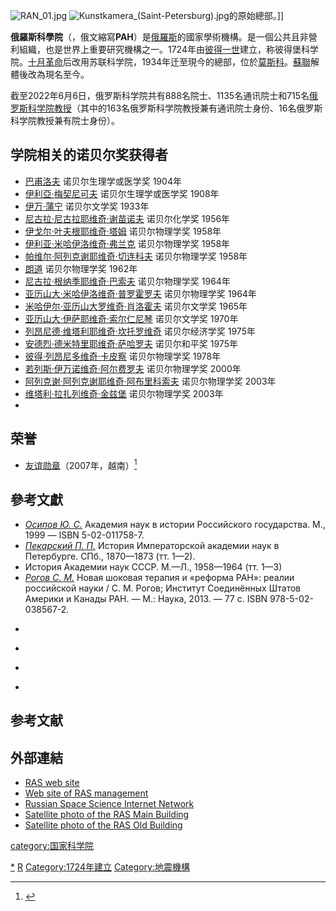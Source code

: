 {{expand|time=2017-10-08}}
{{Infobox institute
|name        =俄羅斯科學院
|image       = Ras-logo.svg
|image_name  = RAN
|established = {{start date and age|1724|2|8|df=yes}}<br>[[圣彼得堡|圣彼得堡]]
|president   =亚历山大·谢尔盖耶夫<ref>{{cite web |url= http://en.kremlin.ru/events/president/news/55719 |title= Meeting with newly elected President of the Russian Academy of Sciences Alexander Sergeyev |date= 2017-09-27 |publisher= Kremlin.ru |accessdate= 2019-07-26 |archive-date= 2017-09-30 |archive-url= https://web.archive.org/web/20170930084344/http://en.kremlin.ru/events/president/news/55719 |dead-url= no }}</ref><br>（2017年-）
|chairman    = 
|head_label  = 奖项
|head        ={{友谊勋章 (越南)|type=organization}}
|members     = 
|city        = 
|state       = 
|country     = {{flag|Russia}}
|coor        = 
|address     = 
|website     = {{url|http://www.ras.ru/}}
|footnotes   = 
}}
[[File:RAN_01.jpg|thumb]]
[[File:Kunstkamera_(Saint-Petersburg).jpg|thumb]]的原始總部。]]

'''俄羅斯科學院'''（{{lang-ru|Росси́йская акаде́мия нау́к}}，俄文縮寫'''PAH'''）是[[俄羅斯|俄羅斯]]的國家學術機構。是一個公共且非營利組織，也是世界上重要研究機構之一。1724年由[[彼得大帝|彼得一世]]建立，称彼得堡科学院。[[十月革命|十月革命]]后改用苏联科学院，1934年迁至現今的總部，位於[[莫斯科|莫斯科]]。[[蘇聯|蘇聯]]解體後改為現名至今。

截至2022年6月6日，俄罗斯科学院共有888名院士、1135名通讯院士和715名[[俄罗斯科学院教授|俄罗斯科学院教授]]（其中的163名俄罗斯科学院教授兼有通讯院士身份、16名俄罗斯科学院教授兼有院士身份）。

==学院相关的诺贝尔奖获得者==
{{Div col|2}}
* [[伊萬·巴甫洛夫|巴甫洛夫]] 诺贝尔生理学或医学奖 1904年
* [[伊利亞·梅契尼可夫|伊利亞·梅契尼可夫]] 诺贝尔生理学或医学奖 1908年
* [[伊万·蒲宁|伊万·蒲宁]] 诺贝尔文学奖 1933年
* [[尼古拉·尼古拉耶维奇·谢苗诺夫|尼古拉·尼古拉耶维奇·谢苗诺夫]] 诺贝尔化学奖 1956年
* [[伊戈尔·叶夫根耶维奇·塔姆|伊戈尔·叶夫根耶维奇·塔姆]] 诺贝尔物理学奖 1958年
* [[伊利亚·米哈伊洛维奇·弗兰克|伊利亚·米哈伊洛维奇·弗兰克]] 诺贝尔物理学奖 1958年
* [[帕维尔·阿列克谢耶维奇·切连科夫|帕维尔·阿列克谢耶维奇·切连科夫]] 诺贝尔物理学奖 1958年
* [[列夫·朗道|朗道]] 诺贝尔物理学奖 1962年
* [[尼古拉·根纳季耶维奇·巴索夫|尼古拉·根纳季耶维奇·巴索夫]] 诺贝尔物理学奖 1964年
* [[亚历山大·米哈伊洛维奇·普罗霍罗夫|亚历山大·米哈伊洛维奇·普罗霍罗夫]] 诺贝尔物理学奖 1964年
* [[米哈伊尔·亚历山大罗维奇·肖洛霍夫|米哈伊尔·亚历山大罗维奇·肖洛霍夫]] 诺贝尔文学奖 1965年
* [[亚历山大·伊萨耶维奇·索尔仁尼琴|亚历山大·伊萨耶维奇·索尔仁尼琴]] 诺贝尔文学奖 1970年
* [[列昂尼德·维塔利耶维奇·坎托罗维奇|列昂尼德·维塔利耶维奇·坎托罗维奇]] 诺贝尔经济学奖 1975年
* [[安德烈·德米特里耶维奇·萨哈罗夫|安德烈·德米特里耶维奇·萨哈罗夫]] 诺贝尔和平奖 1975年
* [[彼得·列昂尼多维奇·卡皮察|彼得·列昂尼多维奇·卡皮察]] 诺贝尔物理学奖 1978年
* [[若列斯·伊万诺维奇·阿尔费罗夫|若列斯·伊万诺维奇·阿尔费罗夫]] 诺贝尔物理学奖 2000年
* [[阿列克谢·阿列克谢耶维奇·阿布里科索夫|阿列克谢·阿列克谢耶维奇·阿布里科索夫]] 诺贝尔物理学奖 2003年
* [[维塔利·拉扎列维奇·金兹堡|维塔利·拉扎列维奇·金兹堡]] 诺贝尔物理学奖 2003年
* 
{{Div col end}}
==荣誉==
*[[友谊勋章_(越南)|友谊勋章]]（2007年，越南）<ref>{{cite web |title=ОРДЕН ДРУЖБЫ |url=http://www.ras.ru/news/shownews.aspx?id=bbfe9cac-3a47-4279-b5a2-7f8ca7e4ac60&print=1 |language=ru |date=2007-05-16 |accessdate=2019-07-26 |archive-date=2012-07-26 |archive-url=https://www.webcitation.org/69SMtMGaY?url=http://www.ras.ru/news/shownews.aspx?id=bbfe9cac-3a47-4279-b5a2-7f8ca7e4ac60 |dead-url=no }}</ref>
==參考文獻==
{{refbegin|2}}
* ''[[Осипов,_Юрий_Сергеевич|Осипов Ю. С.]]'' Академия наук в истории Российского государства. М., 1999 — ISBN 5-02-011758-7. {{ru icon}}
* ''[[Пекарский,_Пётр_Петрович|Пекарский П. П.]]'' История Императорской академии наук в Петербурге. СПб., 1870—1873 (тт. 1—2). {{ru icon}}
* История Академии наук СССР. М.—Л., 1958—1964 (тт. 1—3) {{ru icon}}
* ''[[Рогов,_Сергей_Михайлович|Рогов С. М.]]'' Новая шоковая терапия и «реформа РАН»: реалии российской науки / С. М. Рогов; Институт Соединённых Штатов Америки и Канады РАН. — М.: Наука, 2013. — 77 с. ISBN 978-5-02-038567-2. {{ru icon}}
* {{книга |автор= |заглавие=Российская академия наук. Сибирское отделение: Исторический очерк |ответственный=[[Водичев,_Евгений_Григорьевич|Е. Г. Водичев]], [[Красильников,_Сергей_Александрович|С. А. Красильников]], [[Ламин,_Владимир_Александрович|В. А. Ламин]] и др |ссылка= |место=Новосибирск |издательство=[[Наука_(издательство)|Наука]]|год=2007|страниц=510|isbn=978-5-02-032108-3 |тираж=1200|ref= }} {{ru icon}}
* {{статья
 |автор         = 
 |заглавие      = Устав Российской академии наук
 |оригинал      = 
 |ссылка        = http://www.ras.ru/about/rascharter.aspx
 |язык          = рус
 |ответственный = 
 |автор издания = 
 |издание       = Российская академия наук
 |тип           = офиц. интернет-ресурс
 |место         = М.
 |издательство  = РАН
 |год           = 2007
 |выпуск        = 
 |том           = 
 |номер         = 
 |страницы      = 
 |ref           = Устав РАН
 |archiveurl    =
 |archivedate   =
}} {{ru icon}}
* {{статья
 |автор         = {{nobr|[[Фортов,_Владимир_Евгеньевич|Фортов В. Е.]]}}, {{nobr|Махутов Н. А.}}
 |заглавие      = Развитие фундаментальных основ инженерных наук
 |ссылка        = http://www.slaviza.ru/20-razvitie-fundamentalnyh-osnov-inzhenernyh-nauk.html
 |язык          = 
 |издание       = Деловая слава России 
 |тип           = межотрасл. альманах
 |год           = 2010
 |том           = 
 |номер         = 2
 |страницы      = 
 |doi           = 
 |issn          = 
 |ref           = Фортов
}} {{ru icon}}
* {{книга
 | автор         = 
 | заглавие      = О Российской академии наук, реорганизации государственных академий наук и внесении изменений в отдельные законодательные акты Российской Федерации: закон Российской Федерации от 27 сентября 2013 года № 253-ФЗ
<!-- | ссылка        = http://graph.document.kremlin.ru/page.aspx?1;3586986  НЕ РАБОТАЕТ-->
 | ссылка        = http://www.consultant.ru/document/cons_doc_LAW_152351/
 | ответственный = 
 | место         = 
 | издательство  = 
 | год           = 2013
 | том           = 
 | страниц       = 
 | страницы      = 
 | isbn          = 
 | ref           = Закон РФ № 253-ФЗ
}} {{ru icon}}
{{refend}}
==参考文献==
{{reflist}}
== 外部連結 ==
{{Commonscat|Russian Academy of Sciences}}
* [http://www.ras.ru/ RAS web site]{{Wayback|url=http://www.ras.ru/ |date=20050329092842 }}
* [https://web.archive.org/web/20040609093419/http://www.pran.ru/ Web site of RAS management]
* [http://www.rssi.ru/ Russian Space Science Internet Network]{{Wayback|url=http://www.rssi.ru/ |date=20131220030827 }}
* [http://maps.google.com/maps?q=moscow&ll=55.710782,37.577308&spn=0.001160,0.003404&t=k&hl=en Satellite photo of the RAS Main Building]{{Wayback|url=http://maps.google.com/maps?q=moscow&ll=55.710782,37.577308&spn=0.001160,0.003404&t=k&hl=en |date=20111213114932 }}
* [http://maps.google.com/maps?ll=55.720512,37.593455&spn=0.001160,0.003404&t=k&hl=en Satellite photo of the RAS Old Building]{{Wayback|url=http://maps.google.com/maps?ll=55.720512,37.593455&spn=0.001160,0.003404&t=k&hl=en |date=20111213122211 }}
{{国际科学理事会}}
{{Authority control}}
[[category:国家科学院|category:国家科学院]]
[[Category:俄羅斯科學院|*]]
[[Category:莫斯科组织|R]]
[[Category:1724年建立|Category:1724年建立]]
[[Category:地震機構|Category:地震機構]]